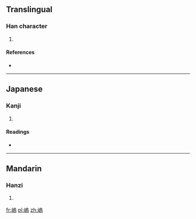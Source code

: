 ==Translingual==

===Han character===
{{Han char|rn=46|rad=山|as=10|sn=13|four=2772<sub>7</sub>|canj=山竹口火 (UHRF)}}

# {{defn|Han|sort=山10}}

====References====
* {{Han ref|kx=0317.260|dkj=08347|hdz=10791.110|uh=5D68|ud=23912|bh=DD54|bd=56660}}

----

==Japanese==

===Kanji===
{{ja-kanji|grade=|rs=山10}}

# {{defn|lang=ja|sort=山10}}

====Readings====
* {{ja-readings|on=[[お]] (o), [[う]] (u)|kun=}}

----

==Mandarin==

===Hanzi===
{{cmn-hanzi|pin=[[wǔ]] ([[wu3]])|wg=wu<sup>3</sup>}}

# {{defn|lang=cmn|sort=山10}}

[[fr:嵨]]
[[pl:嵨]]
[[zh:嵨]]